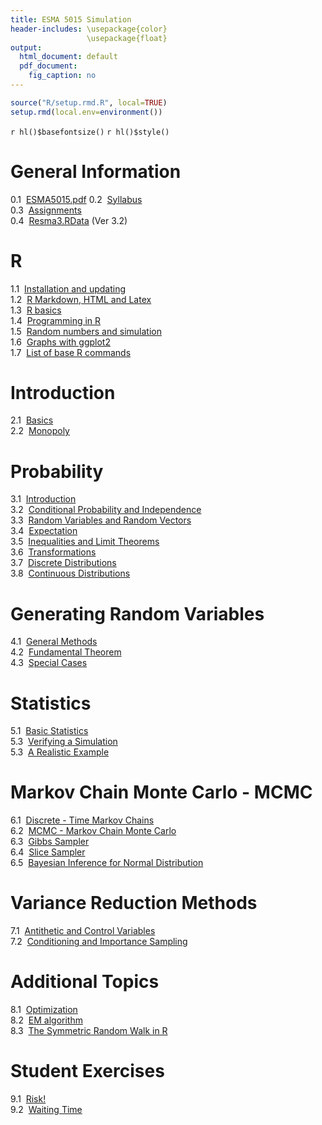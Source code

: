 ```yaml
---
title: ESMA 5015 Simulation
header-includes: \usepackage{color}
                 \usepackage{float}
output:
  html_document: default
  pdf_document:
    fig_caption: no
---
```


```r
source("R/setup.rmd.R", local=TRUE)
setup.rmd(local.env=environment())
```
`r hl()$basefontsize()`
`r hl()$style()`

# General Information

0.1&nbsp;  [ESMA5015.pdf](ESMA5015.pdf) 
0.2&nbsp;  [Syllabus](syl.html)  
0.3&nbsp;  [Assignments](assign.html)  
0.4&nbsp;  [Resma3.RData](http://academic.uprm.edu/wrolke/Resma3/Resma3.RData?Ver 3.2) (Ver 3.2)

#  R

1.1&nbsp;  [Installation and updating](install.html)  
1.2&nbsp;  [R Markdown, HTML and Latex](Rmarkdown.html)  
1.3&nbsp;  [R basics](Rbasics.html)  
1.4&nbsp;  [Programming in R](writing.functions.html)  
1.5&nbsp;  [Random numbers and simulation](random.numbers.html)  
1.6&nbsp;  [Graphs with ggplot2](ggplot2.html)  
1.7&nbsp;  [List of base R commands](important.commands.html)  

#  Introduction 

2.1&nbsp;  [Basics](intro.html)  
2.2&nbsp;  [Monopoly](mon.html)  

# Probability

3.1&nbsp;  [Introduction](probability1.html)  
3.2&nbsp;  [Conditional Probability and Independence](probability2.html)  
3.3&nbsp;  [Random Variables and Random Vectors](probability3.html)  
3.4&nbsp;  [Expectation](probability4.html)  
3.5&nbsp;  [Inequalities and Limit Theorems](probability5.html)  
3.6&nbsp;  [Transformations](probability6.html)  
3.7&nbsp;  [Discrete Distributions](discrete.html)  
3.8&nbsp;  [Continuous Distributions](continuous.html)

# Generating Random Variables

4.1&nbsp;  [General Methods](generate1.html)  
4.2&nbsp;  [Fundamental Theorem](fund.html)    
4.3&nbsp;  [Special Cases](generate2.html)  

# Statistics

5.1&nbsp;  [Basic Statistics](stat1.html)  
5.3&nbsp;  [Verifying a Simulation](stat2.html)  
5.3&nbsp;  [A Realistic Example](stat3.html)

# Markov Chain Monte Carlo - MCMC

6.1&nbsp;  [Discrete - Time Markov Chains](mark1.html)  
6.2&nbsp;  [MCMC - Markov Chain Monte Carlo](mark2.html)  
6.3&nbsp;  [Gibbs Sampler](gibbs.html)  
6.4&nbsp;  [Slice Sampler](slice.html)  
6.5&nbsp;  [Bayesian Inference for Normal Distribution](normal.html)  

# Variance Reduction Methods

7.1&nbsp;  [Antithetic and Control Variables](vr1.html)  
7.2&nbsp;  [Conditioning and Importance Sampling](vr2.html)

# Additional Topics

8.1&nbsp;  [Optimization](opt2.html)  
8.2&nbsp;  [EM algorithm](em.html)  
8.3&nbsp;  [The Symmetric Random Walk in R](rw.html)  

# Student Exercises

9.1&nbsp;  [Risk!](risk.html)  
9.2&nbsp;  [Waiting Time](queue.html)


